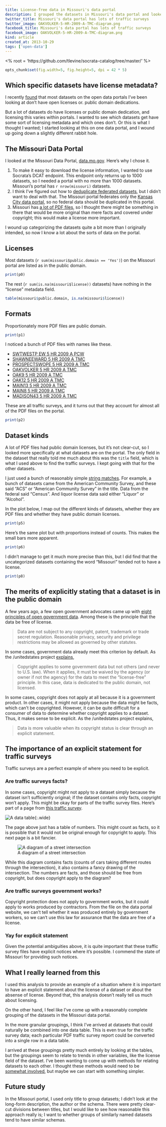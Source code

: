 ```yaml
---
title: License-free data in Missouri's data portal
description: I grouped the datasets in Missouri's data portal and looked at licensing by dataset group.
twitter_title: Missouri's data portal has lots of traffic surveys
twitter_image: OAKVOLKER-5-HR-2009-A-TMC-diagram.png
facebook_title: Missouri's data portal has lots of traffic surveys
facebook_image: OAKVOLKER-5-HR-2009-A-TMC-diagram.png
kind: article
created_at: 2013-10-29
tags: ['open-data']
---
```

<% root = 'https://github.com/tlevine/socrata-catalog/tree/master/' %>
```r
opts_chunk$set(fig.width=5, fig.height=5, dpi = 42 * 5)
```

## Which specific datasets have license metadata?
I recently [found](/!/open-data-licensing) that most datasets on the
open data portals I've been looking at don't have open licenses or.
public domain dedications.

But a lot of datasets do have licenses or public domain dedication, and
licensing this varies within portals. I wanted to see which datasets get
have some sort of licensing metadata and which ones
don't.
Or this is what I thought I wanted;
I started looking at this on one data portal, and I
wound up going down a slightly different rabbit hole.

## The Missouri Data Portal
I looked at the Missouri Data Portal,
[data.mo.gov](https://data.mo.gov). Here's why I chose it.

1. To make it easy to download the license information, I wanted to use
    Socrata's DCAT endpoint. This endpoint only returns up to 1000
    datasets, so I needed a portal with no more than 1000 datasets.
    Missouri's portal has `r nrow(missouri)` datasets.
2. I think I've figured out how to
    [deduplicate federated datasets](/!/socrata-deduplicate),
    but I didn't want to deal with that.
    The Missouri portal federates only the
    [Kansas City data portal](https://data.kcmo.org),
    so no federal data should be duplicated in this portal.
3. Missouri has [a lot of PDF files](/!/socrata-formats),
    so I thought there might be something in there that would be more
    original than mere facts and covered under copyright; this would
    make a license more important.

I wound up categorizing the datasets quite a bit more than I originally
intended, so now I know a lot about the sorts of data on the portal.

## Licenses
Most datasets (`r sum(missouri$public.domain == 'Yes')`) on the
Missouri portal are listed as in the public domain.

```r
print(p0)
```

The rest (`r sum(is.na(missouri$license))` datasets) have nothing in the "license" metadata field.

```r
table(missouri$public.domain, is.na(missouri$license))
```

## Formats
Proportionately more PDF files are public domain.

```r
print(p1)
```

I noticed a bunch of PDF files with names like these.

* [  SWTWESTP EW 5 HR 2009 A PCW](https://data.mo.gov/d/nfur-xwk2)
* [  SHAWNEEWARD 5 HR 2009 A TMC](https://data.mo.gov/d/5zv3-u47y)
* [PROSPECTSWOPE 5 HR 2009 A TMC](https://data.mo.gov/d/i2ip-cykb)
* [    OAKVOLKER 5 HR 2009 A TMC](https://data.mo.gov/d/6gz3-267n)
* [         OAK9 5 HR 2009 A TMC](https://data.mo.gov/d/yjr5-e96s)
* [        OAK12 5 HR 2009 A TMC](https://data.mo.gov/d/sqpd-738e)
* [       MAIN13 5 HR 2009 A TMC](https://data.mo.gov/d/9ddu-xy68)
* [        MAIN8 5 HR 2009 A TMC](https://data.mo.gov/d/eyii-3nuq)
* [    MADISON43 5 HR 2009 A TMC](https://data.mo.gov/d/n2kq-rg69)

These are all traffic surveys, and it turns out that they account for
almost all of the PDF files on the portal.

```r
print(p2)
```

## Dataset kinds
A lot of PDF files had public domain licenses, but it's not clear-cut,
so I looked more specifically at what datasets are on the portal. The only
field in the dataset that really told me much about this was the
`title` field, which is what I used above to find the traffic surveys.
I kept going with that for the other datasets.

I just used a bunch of reasonably simple
[string matches](https://github.com/tlevine/socrata-catalog/blob/master/src/missouri.license.r).
For example, a bunch of datasets came from the American Community Survey,
and these said "ACS" or "American Community Survey" in the title.
Data from the federal said "Census". And liquor license data said either
"Liquor" or "Alcohol".

In the plot below, I map out the different kinds of datasets, whether
they are PDF files and whether they have public domain licenses.

```r
print(p5)
```

Here's the same plot but with proportions instead of counts. This makes
the small bars more apparent.

```r
print(p6)
```

I didn't manage to get it much more precise than this, but I did find that
the uncategorized datasets containing the word "Missouri" tended not to
have a license.

```r
print(p8)
```
## The merits of explicitly stating that a dataset is in the public domain
A few years ago, a few open government advocates came up with
[eight principles of open government data](http://www.opengovdata.org/home/8principles).
Among these is the principle that the data be free of license.

> Data are not subject to any copyright, patent, trademark or trade secret regulation. Reasonable privacy, security and privilege restrictions may be allowed as governed by other statutes.

In some cases, government data already meet this criterion by default.
As the /unitedstates project [explains](http://theunitedstates.io/licensing/),

> Copyright applies to some government data but not others (and never to U.S. law). When it applies, it must be waived by the agency (or owner if not the agency) for the data to meet the "license-free" principle. In this case, data is dedicated to the public domain, not licensed.

In some cases, copyright does not apply at all because it is a government
product. In other cases, it might not apply because the data might be
facts, which can't be copyrighted. However, it can be quite difficult for
a consumer of data to determine whether copyright applies to a dataset.
Thus, it makes sense to be explicit. As the /unitedstates project explains,

> Data is more valuable when its copyright status is clear through an explicit statement.

## The importance of an explicit statement for traffic surveys
Traffic surveys are a perfect example of where you need to be explicit.

### Are traffic surveys facts?
In some cases, copyright might not apply to a dataset simply because the
dataset isn't sufficiently original; if the dataset contains only facts,
copyright won't apply. This might be okay for parts of the traffic survey
files. Here's part of a page from
[this traffic survey](https://data.mo.gov/Traffic/OAKVOLKER-5-HR-2009-A-TMC/6gz3-267n?).

![A data table](OAKVOLKER-5-HR-2009-A-TMC-table.png){:.wide}

The page above just has a table of numbers. This might count as facts, so
it is possible that it would not be original enough for copyright to apply.
This next page is a bit fancier.

![A diagram of a street intersection](OAKVOLKER-5-HR-2009-A-TMC-diagram.png)

While this diagram contains facts (counts of cars taking different routes
through the intersection), it also contains a fancy drawing of the intersection.
The numbers are facts, and those should be free from copyright, but does
copyright apply to the diagram?

### Are traffic surveys government works?
Copyright protection does not apply to government works, but it could apply
to works produced by contractors. From the file on the data portal website,
we can't tell whether it was produced entirely by government workers, so
we can't use this law for assurance that the data are free of a license.

### Yay for explicit statement
Given the potential ambiguities above, it is quite important that these traffic
survey files have explicit notices where it's possible. I commend the state of
Missouri for providing such notices.

## What I really learned from this
I used this analysis to provide an example of a situation where it is
important to have an explicit statement about the license of a dataset
or about the absense of license. Beyond that, this analysis doesn't
really tell us much about licensing.

On the other hand, I feel like I've come up with a reasonably complete
grouping of the datasets in the Missouri data portal.

In the more granular groupings, I think
I've arrived at datasets that could naturally be combined into one data
table. This is even true for the traffic survey data; each particular PDF
traffic survey report could be converted into a single row in a data table.

I arrived at these groupings pretty much entirely by looking at the tables,
but the groupings seem to relate to trends in other variables, like the
license field of the dataset. I've been wanting to come up with methods for
relating datasets to each other. I thought these methods would need to be
[somewhat involved](/!/open-data-plans#better-search-and-linked-data), but
maybe we can start with something simpler.

## Future study
In the Missouri portal, I used only title to group datasets; I didn't
look at the long-form description, the author or the schema. There were
pretty clear-cut divisions between titles, but I would like to see how
reasonable this approach really is; I want to whether groups of similarly
named datasets tend to have similar schemas.
